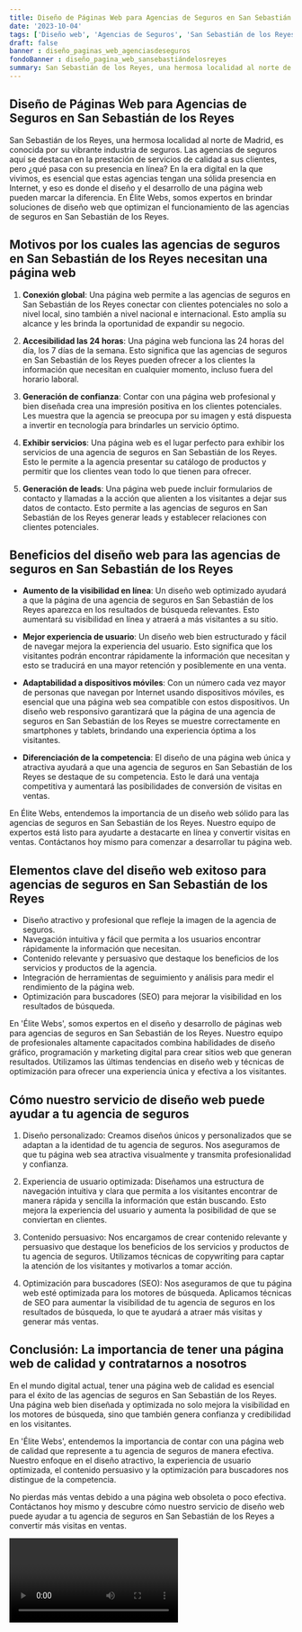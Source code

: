 ```yaml
---
title: Diseño de Páginas Web para Agencias de Seguros en San Sebastián de los Reyes
date: '2023-10-04'
tags: ['Diseño web', 'Agencias de Seguros', 'San Sebastián de los Reyes']
draft: false
banner : diseño_paginas_web_agenciasdeseguros
fondoBanner : diseño_pagina_web_sansebastiándelosreyes
summary: San Sebastián de los Reyes, una hermosa localidad al norte de Madrid, es conocida por su vibrante industria de seguros. Las agencias de seguros aquí se destacan en la prestación de servicios de calidad a sus clientes, pero ¿qué pasa con su presencia en línea? En la era digital en la que vivimos, es esencial que estas agencias tengan una sólida presencia en Internet, y eso es donde el diseño y el desarrollo de una página web pueden marcar la diferencia. En Élite Webs, somos expertos en brindar soluciones de diseño web que optimizan el funcionamiento de las agencias de seguros en San Sebastián de los Reyes.
---
```


## Diseño de Páginas Web para Agencias de Seguros en San Sebastián de los Reyes

San Sebastián de los Reyes, una hermosa localidad al norte de Madrid, es conocida por su vibrante industria de seguros. Las agencias de seguros aquí se destacan en la prestación de servicios de calidad a sus clientes, pero ¿qué pasa con su presencia en línea? En la era digital en la que vivimos, es esencial que estas agencias tengan una sólida presencia en Internet, y eso es donde el diseño y el desarrollo de una página web pueden marcar la diferencia. En Élite Webs, somos expertos en brindar soluciones de diseño web que optimizan el funcionamiento de las agencias de seguros en San Sebastián de los Reyes.

## Motivos por los cuales las agencias de seguros en San Sebastián de los Reyes necesitan una página web

1. **Conexión global**: Una página web permite a las agencias de seguros en San Sebastián de los Reyes conectar con clientes potenciales no solo a nivel local, sino también a nivel nacional e internacional. Esto amplía su alcance y les brinda la oportunidad de expandir su negocio.

2. **Accesibilidad las 24 horas**: Una página web funciona las 24 horas del día, los 7 días de la semana. Esto significa que las agencias de seguros en San Sebastián de los Reyes pueden ofrecer a los clientes la información que necesitan en cualquier momento, incluso fuera del horario laboral.

3. **Generación de confianza**: Contar con una página web profesional y bien diseñada crea una impresión positiva en los clientes potenciales. Les muestra que la agencia se preocupa por su imagen y está dispuesta a invertir en tecnología para brindarles un servicio óptimo.

4. **Exhibir servicios**: Una página web es el lugar perfecto para exhibir los servicios de una agencia de seguros en San Sebastián de los Reyes. Esto le permite a la agencia presentar su catálogo de productos y permitir que los clientes vean todo lo que tienen para ofrecer.

5. **Generación de leads**: Una página web puede incluir formularios de contacto y llamadas a la acción que alienten a los visitantes a dejar sus datos de contacto. Esto permite a las agencias de seguros en San Sebastián de los Reyes generar leads y establecer relaciones con clientes potenciales.

## Beneficios del diseño web para las agencias de seguros en San Sebastián de los Reyes

- **Aumento de la visibilidad en línea**: Un diseño web optimizado ayudará a que la página de una agencia de seguros en San Sebastián de los Reyes aparezca en los resultados de búsqueda relevantes. Esto aumentará su visibilidad en línea y atraerá a más visitantes a su sitio.

- **Mejor experiencia de usuario**: Un diseño web bien estructurado y fácil de navegar mejora la experiencia del usuario. Esto significa que los visitantes podrán encontrar rápidamente la información que necesitan y esto se traducirá en una mayor retención y posiblemente en una venta.

- **Adaptabilidad a dispositivos móviles**: Con un número cada vez mayor de personas que navegan por Internet usando dispositivos móviles, es esencial que una página web sea compatible con estos dispositivos. Un diseño web responsivo garantizará que la página de una agencia de seguros en San Sebastián de los Reyes se muestre correctamente en smartphones y tablets, brindando una experiencia óptima a los visitantes.

- **Diferenciación de la competencia**: El diseño de una página web única y atractiva ayudará a que una agencia de seguros en San Sebastián de los Reyes se destaque de su competencia. Esto le dará una ventaja competitiva y aumentará las posibilidades de conversión de visitas en ventas.

En Élite Webs, entendemos la importancia de un diseño web sólido para las agencias de seguros en San Sebastián de los Reyes. Nuestro equipo de expertos está listo para ayudarte a destacarte en línea y convertir visitas en ventas. Contáctanos hoy mismo para comenzar a desarrollar tu página web.

<GifSeo />

<Cta />

## Elementos clave del diseño web exitoso para agencias de seguros en San Sebastián de los Reyes

- Diseño atractivo y profesional que refleje la imagen de la agencia de seguros.
- Navegación intuitiva y fácil que permita a los usuarios encontrar rápidamente la información que necesitan.
- Contenido relevante y persuasivo que destaque los beneficios de los servicios y productos de la agencia.
- Integración de herramientas de seguimiento y análisis para medir el rendimiento de la página web.
- Optimización para buscadores (SEO) para mejorar la visibilidad en los resultados de búsqueda.

En 'Élite Webs', somos expertos en el diseño y desarrollo de páginas web para agencias de seguros en San Sebastián de los Reyes. Nuestro equipo de profesionales altamente capacitados combina habilidades de diseño gráfico, programación y marketing digital para crear sitios web que generan resultados. Utilizamos las últimas tendencias en diseño web y técnicas de optimización para ofrecer una experiencia única y efectiva a los visitantes.

## Cómo nuestro servicio de diseño web puede ayudar a tu agencia de seguros

1. Diseño personalizado: Creamos diseños únicos y personalizados que se adaptan a la identidad de tu agencia de seguros. Nos aseguramos de que tu página web sea atractiva visualmente y transmita profesionalidad y confianza.

2. Experiencia de usuario optimizada: Diseñamos una estructura de navegación intuitiva y clara que permita a los visitantes encontrar de manera rápida y sencilla la información que están buscando. Esto mejora la experiencia del usuario y aumenta la posibilidad de que se conviertan en clientes.

3. Contenido persuasivo: Nos encargamos de crear contenido relevante y persuasivo que destaque los beneficios de los servicios y productos de tu agencia de seguros. Utilizamos técnicas de copywriting para captar la atención de los visitantes y motivarlos a tomar acción.

4. Optimización para buscadores (SEO): Nos aseguramos de que tu página web esté optimizada para los motores de búsqueda. Aplicamos técnicas de SEO para aumentar la visibilidad de tu agencia de seguros en los resultados de búsqueda, lo que te ayudará a atraer más visitas y generar más ventas.

## Conclusión: La importancia de tener una página web de calidad y contratarnos a nosotros

En el mundo digital actual, tener una página web de calidad es esencial para el éxito de las agencias de seguros en San Sebastián de los Reyes. Una página web bien diseñada y optimizada no solo mejora la visibilidad en los motores de búsqueda, sino que también genera confianza y credibilidad en los visitantes.

En 'Élite Webs', entendemos la importancia de contar con una página web de calidad que represente a tu agencia de seguros de manera efectiva. Nuestro enfoque en el diseño atractivo, la experiencia de usuario optimizada, el contenido persuasivo y la optimización para buscadores nos distingue de la competencia.

No pierdas más ventas debido a una página web obsoleta o poco efectiva. Contáctanos hoy mismo y descubre cómo nuestro servicio de diseño web puede ayudar a tu agencia de seguros en San Sebastián de los Reyes a convertir más visitas en ventas.

<Video />

<CtaBot job='Agencias de Seguros' city='San Sebastián de los Reyes'/>

<Gmaps query='San Sebastián de los Reyes+españa+maps' />